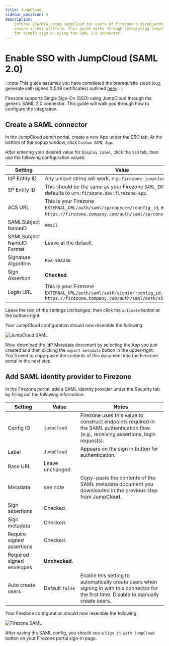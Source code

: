 ```yaml
---
title: JumpCloud
sidebar_position: 4
description:
    Enforce 2FA/MFA using JumpCloud for users of Firezone's WireGuard®-based
    secure access platform. This guide walks through integrating JumpCloud
    for single sign-on using the SAML 2.0 connector.
---
```


# Enable SSO with JumpCloud (SAML 2.0)

:::note
This guide assumes you have completed the prerequisite steps
(e.g. generate self-signed X.509 certificates) outlined [here](/authenticate/saml#prerequisites).
:::

Firezone supports Single Sign-On (SSO) using JumpCloud through the generic SAML 2.0 connector.
This guide will walk you through how to configure the integration.

## Create a SAML connector

In the JumpCloud admin portal, create a new App under
the SSO tab. At the bottom of the popup window, click `Custom SAML App`.

After entering your desired value for `Display Label`, click the `SSO` tab,
then use the following configuration values:

| Setting                   | Value                                                                                                                                     |
| ---                       | ---                                                                                                                                       |
| IdP Entity ID             | Any unique string will work, e.g. `firezone-jumpcloud`.                                                                                   |
| SP Entity ID              | This should be the same as your Firezone `SAML_ENTITY_ID`, defaults to `urn:firezone.dev:firezone-app`.                                   |
| ACS URL                   | This is your Firezone `EXTERNAL_URL/auth/saml/sp/consume/:config_id`, e.g. `https://firezone.company.com/auth/saml/sp/consume/jumpcloud`. |
| SAMLSubject NameID        | `email`                                                                                                                                   |
| SAMLSubject NameID Format | Leave at the default.                                                                                                                     |
| Signature Algorithm       | `RSA-SHA256`                                                                                                                              |
| Sign Assertion            | **Checked**.                                                                                                                              |
| Login URL                 | This is your Firezone `EXTERNAL_URL/auth/saml/auth/signin/:config_id`, e.g. `https://firezone.company.com/auth/saml/auth/signin/jumpcloud`|

Leave the rest of the settings unchanged, then click the `activate` button at the bottom-right.

Your JumpCloud configuration should now resemble the following:

![JumpCloud SAML](https://user-images.githubusercontent.com/52545545/202558446-128e7484-eda6-429f-b6c1-dbabbf5dc7e3.png)

Now, download the IdP Metadata document by selecting the App you just created
and then clicking the `export metadata` button in the upper-right. You'll need
to copy-paste the contents of this document into the Firezone portal in the next step.

## Add SAML identity provider to Firezone

In the Firezone portal, add a SAML identity provider under the Security tab
by filling out the following information:

| Setting                   | Value            | Notes                                                                                                                                       |
| ---                       | ---              | ---                                                                                                                                         |
| Config ID                 | `jumpcloud`      | Firezone uses this value to construct endpoints required in the SAML authentication flow (e.g., receiving assertions, login requests).      |
| Label                     | `JumpCloud`      | Appears on the sign in button for authentication.                                                                                           |
| Base URL                  | Leave unchanged. |                                                                                                                                             |
| Metadata                  | see note         | Copy-paste the contents of the SAML metadata document you downloaded in the previous step from JumpCloud.                                   |
| Sign assertions           | Checked.         |                                                                                                                                             |
| Sign metadata             | Checked.         |                                                                                                                                             |
| Require signed assertions | Checked.         |                                                                                                                                             |
| Required signed envelopes | **Unchecked.**   |                                                                                                                                             |
| Auto create users         | Default `false`  | Enable this setting to automatically create users when signing in with this connector for the first time. Disable to manually create users. |

Your Firezone configuration should now resemble the following:

![Firezone SAML](https://user-images.githubusercontent.com/52545545/202557853-95246d0e-074c-4d31-ab89-26a3a3a7deda.png)

After saving the SAML config, you should see a `Sign in with JumpCloud` button
on your Firezone portal sign-in page.
